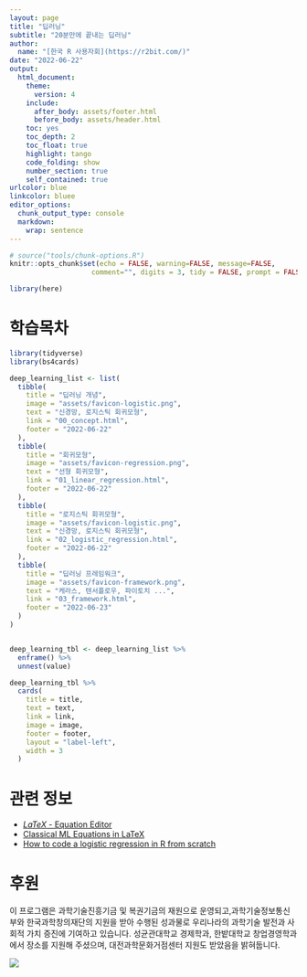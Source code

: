 ```yaml
---
layout: page
title: "딥러닝"
subtitle: "20분만에 끝내는 딥러닝"
author:
  name: "[한국 R 사용자회](https://r2bit.com/)"
date: "2022-06-22"
output:
  html_document: 
    theme:
      version: 4
    include:
      after_body: assets/footer.html
      before_body: assets/header.html
    toc: yes
    toc_depth: 2
    toc_float: true
    highlight: tango
    code_folding: show
    number_section: true
    self_contained: true
urlcolor: blue
linkcolor: bluee
editor_options: 
  chunk_output_type: console
  markdown: 
    wrap: sentence
---
```


```r
# source("tools/chunk-options.R")
knitr::opts_chunk$set(echo = FALSE, warning=FALSE, message=FALSE,
                    comment="", digits = 3, tidy = FALSE, prompt = FALSE, fig.align = 'center')

library(here)
```


# 학습목차


```r
library(tidyverse)
library(bs4cards)

deep_learning_list <- list(
  tibble(
    title = "딥러닝 개념",
    image = "assets/favicon-logistic.png",
    text = "신경망, 로지스틱 회귀모형",
    link = "00_concept.html",
    footer = "2022-06-22"
  ),
  tibble(
    title = "회귀모형",
    image = "assets/favicon-regression.png",
    text = "선형 회귀모형",
    link = "01_linear_regression.html",
    footer = "2022-06-22"
  ),
  tibble(
    title = "로지스틱 회귀모형",
    image = "assets/favicon-logistic.png",
    text = "신경망, 로지스틱 회귀모형",
    link = "02_logistic_regression.html",
    footer = "2022-06-22"
  ),
  tibble(
    title = "딥러닝 프레임워크",
    image = "assets/favicon-framework.png",
    text = "케라스, 텐서플로우, 파이토치 ...",
    link = "03_framework.html",
    footer = "2022-06-23"
  )
)


deep_learning_tbl <- deep_learning_list %>% 
  enframe() %>% 
  unnest(value)

deep_learning_tbl %>% 
  cards(
    title = title,
    text = text,
    link = link,
    image = image,
    footer = footer,
    layout = "label-left", 
    width = 3
  )
```
 
# 관련 정보

- [$LaTeX$ - Equation Editor](https://www.codecogs.com/latex/eqneditor.php)
- [Classical ML Equations in LaTeX](https://blmoistawinde.github.io/ml_equations_latex/)
- [How to code a logistic regression in R from scratch](https://anderfernandez.com/en/blog/code-logistic-regression-r-from-scratch/)



# 후원

이 프로그램은 과학기술진흥기금 및 복권기금의 재원으로 운영되고,과학기술정보통신부와 한국과학창의재단의 지원을 받아 수행된 성과물로 우리나라의 과학기술 발전과 사회적 가치 증진에 기여하고 있습니다. 성균관대학교 경제학과, 한밭대학교 창업경영학과에서 장소를 지원해 주셨으며, 대전과학문화거점센터 지원도 받았음을 밝혀둡니다.

![](assets/sponsors.jpg)


